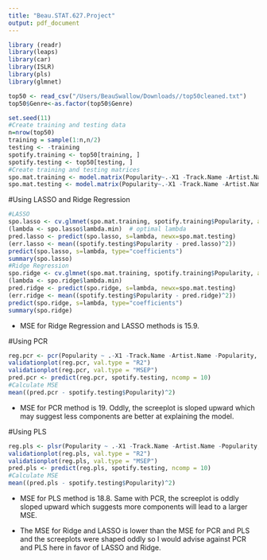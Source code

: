 ```yaml
---
title: "Beau.STAT.627.Project"
output: pdf_document
---
```

```r
library (readr)
library(leaps)
library(car)
library(ISLR)
library(pls)
library(glmnet)
```

```r
top50 <- read_csv("/Users/BeauSwallow/Downloads//top50cleaned.txt")
top50$Genre<-as.factor(top50$Genre)
```

```r
set.seed(11)
#Create training and testing data
n=nrow(top50)
training = sample(1:n,n/2)
testing <- -training
spotify.training <- top50[training, ]
spotify.testing <- top50[testing, ]
#Create training and testing matrices
spo.mat.training <- model.matrix(Popularity~.-X1 -Track.Name -Artist.Name -Popularity, data=spotify.training)[,-1]
spo.mat.testing <- model.matrix(Popularity~.-X1 -Track.Name -Artist.Name -Popularity, data=spotify.testing)[,-1]
```

#Using LASSO and Ridge Regression
```r
#LASSO
spo.lasso <- cv.glmnet(spo.mat.training, spotify.training$Popularity, alpha=1)
(lambda <- spo.lasso$lambda.min)  # optimal lambda
pred.lasso <- predict(spo.lasso, s=lambda, newx=spo.mat.testing)
(err.lasso <- mean((spotify.testing$Popularity - pred.lasso)^2))
predict(spo.lasso, s=lambda, type="coefficients")
summary(spo.lasso)
#Ridge Regression
spo.ridge <- cv.glmnet(spo.mat.training, spotify.training$Popularity, alpha=0)
(lambda <- spo.ridge$lambda.min)
pred.ridge <- predict(spo.ridge, s=lambda, newx=spo.mat.testing)
(err.ridge <- mean((spotify.testing$Popularity - pred.ridge)^2)) 
predict(spo.ridge, s=lambda, type="coefficients")
summary(spo.ridge)
```
- MSE for Ridge Regression and LASSO methods is 15.9.

#Using PCR
```r
reg.pcr <- pcr(Popularity ~ .-X1 -Track.Name -Artist.Name -Popularity, data = spotify.training, scale = TRUE, validation = "CV")
validationplot(reg.pcr, val.type = "R2")
validationplot(reg.pcr, val.type = "MSEP")
pred.pcr <- predict(reg.pcr, spotify.testing, ncomp = 10)
#Calculate MSE
mean((pred.pcr - spotify.testing$Popularity)^2)
```
- MSE for PCR method is 19. Oddly, the screeplot is sloped upward which may suggest less components are better at explaining the model.

#Using PLS
```r
reg.pls <- plsr(Popularity ~ .-X1 -Track.Name -Artist.Name -Popularity, data = spotify.training, scale = TRUE, validation = "CV")
validationplot(reg.pls, val.type = "R2")
validationplot(reg.pls, val.type = "MSEP")
pred.pls <- predict(reg.pls, spotify.testing, ncomp = 10)
#Calculate MSE
mean((pred.pls - spotify.testing$Popularity)^2)
```
- MSE for PLS method is 18.8. Same with PCR, the screeplot is oddly sloped upward which suggests more components will lead to a larger MSE.

- The MSE for Ridge and LASSO is lower than the MSE for PCR and PLS and the screeplots were shaped oddly so I would advise against PCR and PLS here in favor of LASSO and Ridge.

